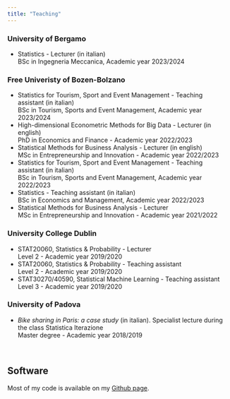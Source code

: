 ```yaml
---
title: "Teaching"
---
```


### University of Bergamo 
* Statistics - Lecturer (in italian)
<br>
BSc in Ingegneria Meccanica, Academic year 2023/2024

### Free Univeristy of Bozen-Bolzano
* Statistics for Tourism, Sport and Event Management - Teaching assistant (in italian) <br>
BSc in Tourism, Sports and Event Management, Academic year 2023/2024
* High-dimensional Econometric Methods for Big Data - Lecturer (in english) <br> 
PhD in Economics and Finance - Academic year 2022/2023 
* Statistical Methods for Business Analysis - Lecturer (in english) <br>
MSc in Entrepreneurship and Innovation - Academic year 2022/2023
* Statistics for Tourism, Sport and Event Management - Teaching assistant (in italian) <br>
BSc in Tourism, Sports and Event Management, Academic year 2022/2023
* Statistics - Teaching assistant (in italian) <br>
BSc in Economics and Management, Academic year 2022/2023
* Statistical Methods for Business Analysis - Lecturer <br>
MSc in Entrepreneurship and Innovation - Academic year 2021/2022

### University College Dublin 
* STAT20060, Statistics & Probability - Lecturer  <br>
Level 2 - Academic year 2019/2020
* STAT20060, Statistics & Probability - Teaching assistant <br> 
Level 2 - Academic year 2019/2020
* STAT30270/40590, Statistical Machine Learning - Teaching assistant <br>
Level 3 - Academic year 2019/2020


### University of Padova
* *Bike sharing in Paris: a case study* (in italian). Specialist lecture during the class Statistica Iterazione <br>
Master degree - Academic year 2018/2019

&nbsp;

## Software
Most of my code is available on my [Github page](https://github.com/AlessandroCasa).

